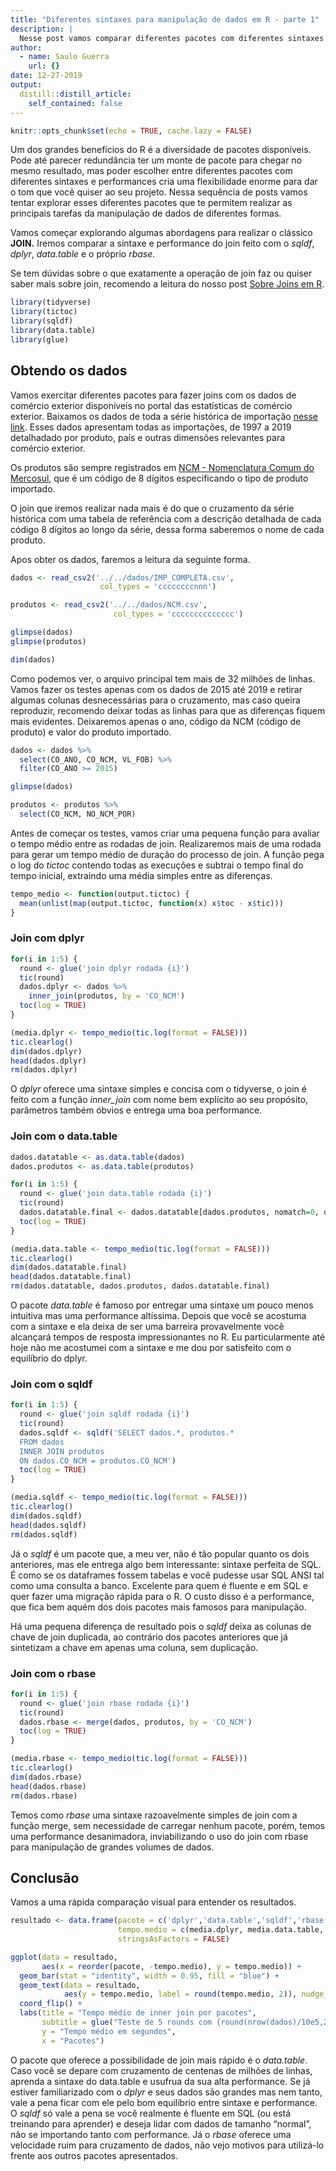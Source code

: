 ```yaml
---
title: "Diferentes sintaxes para manipulação de dados em R - parte 1"
description: |
  Nesse post vamos comparar diferentes pacotes com diferentes sintaxes e performances para explorar uma das principais tarefas sempre presentes na manipulação de dados: cruzamento de dados ou joins
author:
  - name: Saulo Guerra
    url: {}
date: 12-27-2019
output:
  distill::distill_article:
    self_contained: false
---
```


```r
knitr::opts_chunk$set(echo = TRUE, cache.lazy = FALSE)
```

Um dos grandes benefícios do R é a diversidade de pacotes disponíveis. Pode até parecer redundância ter um monte de pacote para chegar no mesmo resultado, mas poder escolher entre diferentes pacotes com diferentes sintaxes e performances cria uma flexibilidade enorme para dar o tom que você quiser ao seu projeto. Nessa sequência de posts vamos tentar explorar esses diferentes pacotes que te permitem realizar as principais tarefas da manipulação de dados de diferentes formas.

Vamos começar explorando algumas abordagens para realizar o clássico **JOIN.** Iremos comparar a sintaxe e performance do join feito com o _sqldf_, _dplyr_,  _data.table_ e o próprio _rbase_.

Se tem dúvidas sobre o que exatamente a operação de join faz ou quiser saber mais sobre join, recomendo a leitura do nosso post [Sobre Joins em R](https://www.fulljoin.com.br/posts/2016-05-12-tudo-sobre-joins/).

```r
library(tidyverse)
library(tictoc)
library(sqldf)
library(data.table)
library(glue)
```

## Obtendo os dados

Vamos exercitar diferentes pacotes para fazer joins com os dados de comércio exterior disponíveis no portal das estatísticas de comércio exterior. Baixamos os dados de toda a série histórica de importação [nesse link](http://www.mdic.gov.br/index.php/comercio-exterior/estatisticas-de-comercio-exterior/base-de-dados-do-comercio-exterior-brasileiro-arquivos-para-download). Esses dados apresentam todas as importações, de 1997 a 2019 detalhadado por produto, país e outras dimensões relevantes para comércio exterior.

Os produtos são sempre registrados em [NCM - Nomenclatura Comum do Mercosul](http://receita.economia.gov.br/orientacao/aduaneira/classificacao-fiscal-de-mercadorias/ncm), que é um código de 8 dígitos especificando o tipo de produto importado. 

O join que iremos realizar nada mais é do que o cruzamento da série histórica com uma tabela de referência com a descrição detalhada de cada código 8 dígitos ao longo da série, dessa forma saberemos o nome de cada produto.

Apos obter os dados, faremos a leitura da seguinte forma.

```r
dados <- read_csv2('../../dados/IMP_COMPLETA.csv',
                    col_types = 'ccccccccnnn')

produtos <- read_csv2('../../dados/NCM.csv',
                       col_types = 'cccccccccccccc')
```

```r
glimpse(dados)
glimpse(produtos)

dim(dados)
```

Como podemos ver, o arquivo principal tem mais de 32 milhões de linhas. Vamos fazer os testes apenas com os dados de 2015 até 2019 e retirar algumas colunas desnecessárias para o cruzamento, mas caso queira reproduzir, recomendo deixar todas as linhas para que as diferenças fiquem mais evidentes. Deixaremos apenas o ano, código da NCM (código de produto) e valor do produto importado.

```r
dados <- dados %>%
  select(CO_ANO, CO_NCM, VL_FOB) %>%
  filter(CO_ANO >= 2015)

glimpse(dados)

produtos <- produtos %>%
  select(CO_NCM, NO_NCM_POR)
```

Antes de começar os testes, vamos criar uma pequena função para avaliar o tempo médio entre as rodadas de join. Realizaremos mais de uma rodada para gerar um tempo médio de duração do processo de join. A função pega o log do _tictoc_ contendo todas as execuções e subtrai o tempo final do tempo inicial, extraindo uma média simples entre as diferenças.

```r
tempo_medio <- function(output.tictoc) {
  mean(unlist(map(output.tictoc, function(x) x$toc - x$tic)))
}
```

### Join com dplyr

```r
for(i in 1:5) {
  round <- glue('join dplyr rodada {i}')
  tic(round)
  dados.dplyr <- dados %>% 
    inner_join(produtos, by = 'CO_NCM')
  toc(log = TRUE)
}

(media.dplyr <- tempo_medio(tic.log(format = FALSE)))
tic.clearlog()
dim(dados.dplyr)
head(dados.dplyr)
rm(dados.dplyr)
```

O _dplyr_ oferece uma sintaxe simples e concisa com o tidyverse, o join é feito com a função _inner_join_ com nome bem explícito ao seu propósito, parâmetros também óbvios e entrega uma boa performance.

### Join com o data.table

```r
dados.datatable <- as.data.table(dados)
dados.produtos <- as.data.table(produtos)

for(i in 1:5) {
  round <- glue('join data.table rodada {i}')
  tic(round)
  dados.datatable.final <- dados.datatable[dados.produtos, nomatch=0, on='CO_NCM']
  toc(log = TRUE)
}

(media.data.table <- tempo_medio(tic.log(format = FALSE)))
tic.clearlog()
dim(dados.datatable.final)
head(dados.datatable.final)
rm(dados.datatable, dados.produtos, dados.datatable.final)
```

O pacote _data.table_ é famoso por entregar uma sintaxe um pouco menos intuitiva mas uma performance altíssima. Depois que você se acostuma com a sintaxe e ela deixa de ser uma barreira provavelmente você alcançará tempos de resposta impressionantes no R. Eu particularmente até hoje não me acostumei com a sintaxe e me dou por satisfeito com o equilíbrio do dplyr.

### Join com o sqldf

```r
for(i in 1:5) {
  round <- glue('join sqldf rodada {i}')
  tic(round)
  dados.sqldf <- sqldf('SELECT dados.*, produtos.*
  FROM dados
  INNER JOIN produtos
  ON dados.CO_NCM = produtos.CO_NCM')
  toc(log = TRUE)
}

(media.sqldf <- tempo_medio(tic.log(format = FALSE)))
tic.clearlog()
dim(dados.sqldf)
head(dados.sqldf)
rm(dados.sqldf)
```

Já o _sqldf_ é um pacote que, a meu ver, não é tão popular quanto os dois anteriores, mas ele entrega algo bem interessante: sintaxe perfeita de SQL. É como se os dataframes fossem tabelas e você pudesse usar SQL ANSI tal como uma consulta a banco. Excelente para quem é fluente e em SQL e quer fazer uma migração rápida para o R. O custo disso é a performance, que fica bem aquém dos dois pacotes mais famosos para manipulação.

Há uma pequena diferença de resultado pois o _sqldf_ deixa as colunas de chave de join duplicada, ao contrário dos pacotes anteriores que já sintetizam a chave em apenas uma coluna, sem duplicação.

### Join com o rbase

```r
for(i in 1:5) {
  round <- glue('join rbase rodada {i}')
  tic(round)
  dados.rbase <- merge(dados, produtos, by = 'CO_NCM')
  toc(log = TRUE)
}

(media.rbase <- tempo_medio(tic.log(format = FALSE)))
tic.clearlog()
dim(dados.rbase)
head(dados.rbase)
rm(dados.rbase)
```

Temos como _rbase_ uma sintaxe razoavelmente simples de join com a função merge, sem necessidade de carregar nenhum pacote, porém, temos uma performance desanimadora, inviabilizando o uso do join com rbase para manipulação de grandes volumes de dados.

## Conclusão

Vamos a uma rápida comparação visual para entender os resultados.

```r
resultado <- data.frame(pacote = c('dplyr','data.table','sqldf','rbase'),
                        tempo.medio = c(media.dplyr, media.data.table, media.sqldf,media.rbase),
                        stringsAsFactors = FALSE)

ggplot(data = resultado, 
       aes(x = reorder(pacote, -tempo.medio), y = tempo.medio)) +
  geom_bar(stat = "identity", width = 0.95, fill = "blue") + 
  geom_text(data = resultado, 
            aes(y = tempo.medio, label = round(tempo.medio, 2)), nudge_y = 6) + 
  coord_flip() +
  labs(title = "Tempo médio de inner join por pacotes", 
       subtitle = glue("Teste de 5 rounds com {round(nrow(dados)/10e5,2)} milhões de linhas"),
       y = "Tempo médio em segundos",
       x = "Pacotes")
```

O pacote que oferece a possibilidade de join mais rápido é o _data.table_. Caso você se depare com cruzamento de centenas de milhões de linhas, aprenda a sintaxe do data.table e usufrua da sua alta performance. Se já estiver familiarizado com o _dplyr_ e seus dados são grandes mas nem tanto, vale a pena ficar com ele pelo bom equilíbrio entre sintaxe e performance. O _sqldf_ só vale a pena se você realmente é fluente em SQL (ou está treinando para aprender) e deseja lidar com dados de tamanho "normal", não se importando tanto com performance. Já o _rbase_ oferece uma velocidade ruim para cruzamento de dados, não vejo motivos para utilizá-lo frente aos outros pacotes apresentados.
